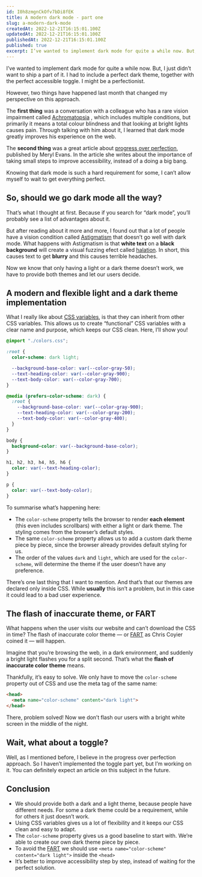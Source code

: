 ```yaml
---
id: I0h8zmgnCkOfv7bDi8fEK
title: A modern dark mode - part one
slug: a-modern-dark-mode
createdAt: 2022-12-21T16:15:01.100Z
updatedAt: 2022-12-21T16:15:01.100Z
publishedAt: 2022-12-21T16:15:01.100Z
published: true
excerpt: I’ve wanted to implement dark mode for quite a while now. But, I just didn’t want to ship a part of it. I had to include a perfect dark theme, together with the perfect accessible toggle. However, two things have happened last month that changed my perspective on this approach.
---
```


I’ve wanted to implement dark mode for quite a while now. But, I just didn’t want to ship a part of it. I had to include a perfect dark theme, together with the perfect accessible toggle. I might be a perfectionist.

However, two things have happened last month that changed my perspective on this approach.

The **first thing** was a conversation with a colleague who has a rare vision impairment called [Achromatopsia](https://en.wikipedia.org/wiki/Achromatopsia) , which includes multiple conditions, but primarily it means a total colour blindness and that looking at bright lights causes pain. Through talking with him about it, I learned that dark mode greatly improves his experience on the web.

The **second thing** was a great article about [progress over perfection](https://meryl.net/accessibility-progress-over-perfection/), published by Meryl Evans. In the article she writes about the importance of taking small steps to improve accessibility, instead of a doing a big bang.

Knowing that dark mode is such a hard requirement for some, I can’t allow myself to wait to get everything perfect.

## So, should we go dark mode all the way?

That’s what I thought at first. Because if you search for “dark mode”, you’ll probably see a list of advantages about it.

But after reading about it more and more, I found out that a lot of people have a vision condition called [Astigmatism](https://en.wikipedia.org/wiki/Astigmatism) that doesn’t go well with dark mode. What happens with Astigmatism is that **white text** on a **black background** will create a visual fuzzing efect called [halation](https://www.dictionary.com/browse/halation). In short, this causes text to get **blurry** and this causes terrible headaches.

Now we know that only having a light or a dark theme doesn’t work, we have to provide both themes and let our users decide.

## A modern and flexible light and a dark theme implementation

What I really like about [CSS variables](https://developer.mozilla.org/en-US/docs/Web/CSS/Using_CSS_custom_properties), is that they can inherit from other CSS variables. This allows us to create “functional” CSS variables with a clear name and purpose, which keeps our CSS clean. Here, I’ll show you!

```css
@import "./colors.css";

:root {
  color-scheme: dark light;

  --background-base-color: var(--color-gray-50);
  --text-heading-color: var(--color-gray-900);
  --text-body-color: var(--color-gray-700);
}

@media (prefers-color-scheme: dark) {
  :root {
    --background-base-color: var(--color-gray-900);
    --text-heading-color: var(--color-gray-200);
    --text-body-color: var(--color-gray-400);
  }
}

body {
  background-color: var(--background-base-color);
}

h1, h2, h3, h4, h5, h6 {
  color: var(--text-heading-color);
}

p {
  color: var(--text-body-color);
}
```

To summarise what’s happening here:

- The `color-scheme` property tells the browser to render **each element** (this even includes scrollbars) with either a light or dark theme. The styling comes from the browser’s default styles.
- The same `color-scheme` property allows us to add a custom dark theme piece by piece, since the browser already provides default styling for us.
- The order of the values `dark` and `light`, which are used for the `color-scheme`, will determine the theme if the user doesn’t have any preference.

There’s one last thing that I want to mention. And that’s that our themes are declared only inside CSS. While **usually** this isn’t a problem, but in this case it could lead to a bad user experience.

## The flash of inaccurate theme, or FART

What happens when the user visits our website and can’t download the CSS in time? The flash of inaccurate color theme — or [FART](https://css-tricks.com/flash-of-inaccurate-color-theme-fart/) as Chris Coyier coined it — will happen.

Imagine that you’re browsing the web, in a dark environment, and suddenly a bright light flashes you for a split second. That’s what the **flash of inaccurate color theme** means.

Thankfully, it’s easy to solve. We only have to move the `color-scheme` property out of CSS and use the meta tag of the same name:

```html
<head>
  <meta name="color-scheme" content="dark light">
</head>
```

There, problem solved! Now we don’t flash our users with a bright white screen in the middle of the night.

## Wait, what about a toggle?

Well, as I mentioned before, I believe in the progress over perfection approach. So I haven’t implemented the toggle part yet, but I’m working on it. You can definitely expect an article on this subject in the future.

## Conclusion

- We should provide both a dark and a light theme, because people have different needs. For some a dark theme could be a requirement, while for others it just doesn’t work.
- Using CSS variables gives us a lot of flexibility and it keeps our CSS clean and easy to adapt.
- The `color-scheme` property gives us a good baseline to start with. We’re able to create our own dark theme piece by piece.
- To avoid the [FART](https://css-tricks.com/flash-of-inaccurate-color-theme-fart/) we should use `<meta name="color-scheme" content="dark light">` inside the `<head>`
- It’s better to improve accessibility step by step, instead of waiting for the perfect solution.
